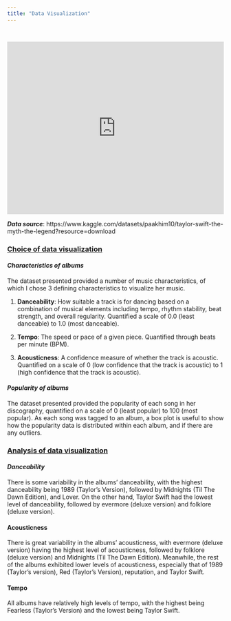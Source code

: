 ```yaml
---
title: "Data Visualization"
---
```


```         
```

```r

```

`<iframe height="400" width="100%" frameborder="no" src="https://yscheryl.shinyapps.io/myshinyapp/"`{=html}

</iframe>

***Data source***: https://www.kaggle.com/datasets/paakhim10/taylor-swift-the-myth-the-legend?resource=download

### [**Choice of data visualization**]{.underline}

#### ***Characteristics of albums***

The dataset presented provided a number of music characteristics, of which I chose 3 defining characteristics to visualize her music.

1.  **Danceability**: How suitable a track is for dancing based on a combination of musical elements including tempo, rhythm stability, beat strength, and overall regularity. Quantified a scale of 0.0 (least danceable) to 1.0 (most danceable).

```{=html}
<!-- -->
```
2.  **Tempo**: The speed or pace of a given piece. Quantified through beats per minute (BPM).

```{=html}
<!-- -->
```
3.  **Acousticness**: A confidence measure of whether the track is acoustic. Quantified on a scale of 0 (low confidence that the track is acoustic) to 1 (high confidence that the track is acoustic).

#### ***Popularity of albums***

The dataset presented provided the popularity of each song in her discography, quantified on a scale of 0 (least popular) to 100 (most popular). As each song was tagged to an album, a box plot is useful to show how the popularity data is distributed within each album, and if there are any outliers.

### [**Analysis of data visualization**]{.underline}

#### *Danceability*

There is some variability in the albums' danceability, with the highest danceability being 1989 (Taylor's Version), followed by Midnights (Til The Dawn Edition), and Lover. On the other hand, Taylor Swift had the lowest level of danceability, followed by evermore (deluxe version) and folklore (deluxe version).

#### Acousticness

There is great variability in the albums' acousticness, with evermore (deluxe version) having the highest level of acousticness, followed by folklore (deluxe version) and Midnights (Til The Dawn Edition). Meanwhile, the rest of the albums exhibited lower levels of acousticness, especially that of 1989 (Taylor's version), Red (Taylor's Version), reputation, and Taylor Swift.

#### Tempo

All albums have relatively high levels of tempo, with the highest being Fearless (Taylor's Version) and the lowest being Taylor Swift.
